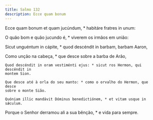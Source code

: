 ```yaml
---
title: Salmo 132
description: Ecce quam bonum
---
```


<div class="side-by-side not-content">

Ecce quam bonum et quam jucúndum, \* habitáre fratres in unum:</span>

O quão bom e quão jucundo é, \* viverem os irmãos em união:

  <span>
    Sicut unguéntum in cápite, * quod descéndit in barbam, barbam Aaron,

Como unção na cabeça, \* que desce sobre a barba de Arão,

    Quod descéndit in oram vestiménti ejus: * sicut ros Hermon, qui descéndit in
    montem Sion.

    Que desce até à orla do seu manto: * como o orvalho do Hermon, que desce
    sobre o monte Sião.

    Quóniam illic mandávit Dóminus benedictiónem, * et vitam usque in sǽculum.

Porque o Senhor derramou ali a sua bênção, \* e vida para sempre.</span>

</div>
